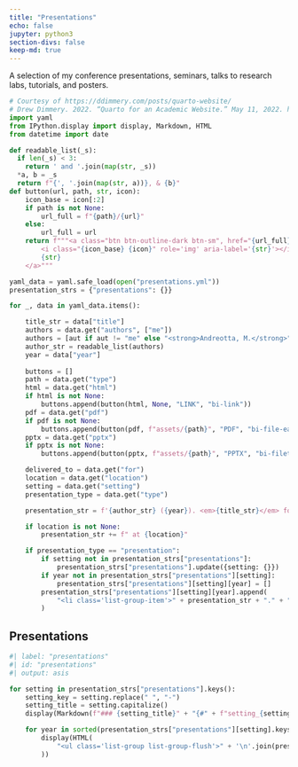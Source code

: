```yaml
---
title: "Presentations"
echo: false
jupyter: python3
section-divs: false
keep-md: true
---
```


A selection of my conference presentations, seminars, talks to research labs, tutorials, and posters.


```python
# Courtesy of https://ddimmery.com/posts/quarto-website/
# Drew Dimmery. 2022. “Quarto for an Academic Website.” May 11, 2022. https://ddimmery.com/posts/quarto-website.
import yaml
from IPython.display import display, Markdown, HTML
from datetime import date

def readable_list(_s):
  if len(_s) < 3:
    return ' and '.join(map(str, _s))
  *a, b = _s
  return f"{', '.join(map(str, a))}, & {b}"
def button(url, path, str, icon):
    icon_base = icon[:2]
    if path is not None:
        url_full = f"{path}/{url}"
    else:
        url_full = url
    return f"""<a class="btn btn-outline-dark btn-sm", href="{url_full}" target="_blank" rel="noopener noreferrer">
        <i class="{icon_base} {icon}" role='img' aria-label='{str}'></i>
        {str}
    </a>"""

yaml_data = yaml.safe_load(open("presentations.yml"))
presentation_strs = {"presentations": {}}

for _, data in yaml_data.items():

    title_str = data["title"]
    authors = data.get("authors", ["me"])
    authors = [aut if aut != "me" else "<strong>Andreotta, M.</strong>" for aut in authors]
    author_str = readable_list(authors)
    year = data["year"]
    
    buttons = []
    path = data.get("type")
    html = data.get("html")
    if html is not None:
        buttons.append(button(html, None, "LINK", "bi-link"))
    pdf = data.get("pdf")
    if pdf is not None:
        buttons.append(button(pdf, f"assets/{path}", "PDF", "bi-file-earmark-pdf"))
    pptx = data.get("pptx")
    if pptx is not None:
        buttons.append(button(pptx, f"assets/{path}", "PPTX", "bi-filetype-pptx"))

    delivered_to = data.get("for")
    location = data.get("location")
    setting = data.get("setting")
    presentation_type = data.get("type")

    presentation_str = f'{author_str} ({year}). <em>{title_str}</em> for {delivered_to}'

    if location is not None:
        presentation_str += f" at {location}"

    if presentation_type == "presentation":
        if setting not in presentation_strs["presentations"]:
            presentation_strs["presentations"].update({setting: {}})
        if year not in presentation_strs["presentations"][setting]:
            presentation_strs["presentations"][setting][year] = []
        presentation_strs["presentations"][setting][year].append(
            "<li class='list-group-item'>" + presentation_str + "." + "<br>" + " ".join(buttons) + "</li>"
        )
```

## Presentations

```python
#| label: "presentations"
#| id: "presentations"
#| output: asis

for setting in presentation_strs["presentations"].keys():
    setting_key = setting.replace(" ", "-")
    setting_title = setting.capitalize()
    display(Markdown(f"### {setting_title}" + "{#" + f"setting_{setting_key}" + "}"))

    for year in sorted(presentation_strs["presentations"][setting].keys(), reverse = True):
        display(HTML(
            "<ul class='list-group list-group-flush'>" + '\n'.join(presentation_strs["presentations"][setting][year]) + "</ul>"
        ))
```